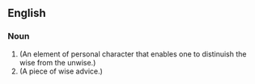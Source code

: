 ==English==

===Noun===

#(An element of personal character that enables one to distinuish the wise from the unwise.)
#(A piece of wise advice.)
